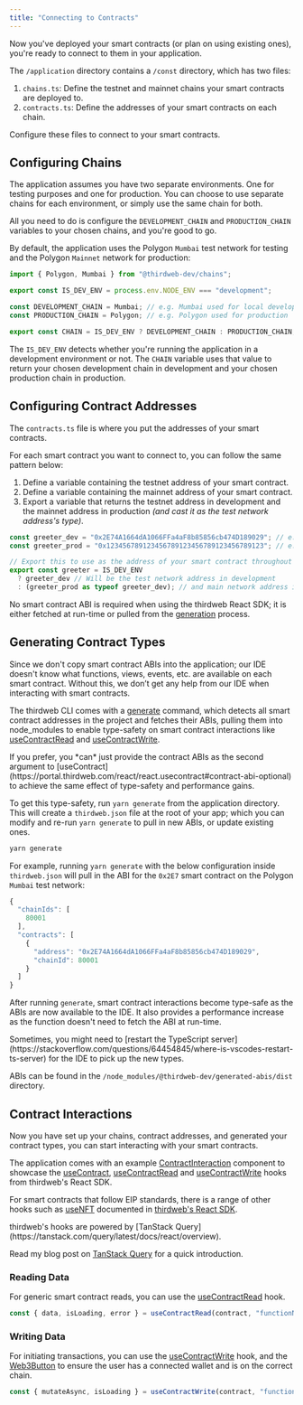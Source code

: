```yaml
---
title: "Connecting to Contracts"
---
```


Now you've deployed your smart contracts (or plan on using existing ones), you're ready to
connect to them in your application.

The `/application` directory contains a `/const` directory, which has two files:

1. `chains.ts`: Define the testnet and mainnet chains your smart contracts are deployed to.
2. `contracts.ts`: Define the addresses of your smart contracts on each chain.

Configure these files to connect to your smart contracts.

## Configuring Chains

The application assumes you have two separate environments. One for testing purposes and one for production. You can choose to use
separate chains for each environment, or simply use the same chain for both.

All you need to do is configure the `DEVELOPMENT_CHAIN` and `PRODUCTION_CHAIN` variables to your chosen chains, and you're good to go.

By default, the application uses the Polygon `Mumbai` test network for testing and the Polygon `Mainnet` network for production:

```ts Example: Use Mumbai for testing and Polygon for production
import { Polygon, Mumbai } from "@thirdweb-dev/chains";

export const IS_DEV_ENV = process.env.NODE_ENV === "development";

const DEVELOPMENT_CHAIN = Mumbai; // e.g. Mumbai used for local development
const PRODUCTION_CHAIN = Polygon; // e.g. Polygon used for production

export const CHAIN = IS_DEV_ENV ? DEVELOPMENT_CHAIN : PRODUCTION_CHAIN;
```

The `IS_DEV_ENV` detects whether you're running the application in a development environment or not.
The `CHAIN` variable uses that value to return your chosen development chain in development and your chosen production chain in production.

## Configuring Contract Addresses

The `contracts.ts` file is where you put the addresses of your smart contracts.

For each smart contract you want to connect to, you can follow the same pattern below:

1. Define a variable containing the testnet address of your smart contract.
2. Define a variable containing the mainnet address of your smart contract.
3. Export a variable that returns the testnet address in development and the mainnet address in production _(and cast it
   as the test network address's type)_.

```ts
const greeter_dev = "0x2E74A1664dA1066FFa4aF8b85856cb474D189029"; // e.g. Mumbai
const greeter_prod = "0x123456789123456789123456789123456789123"; // e.g. Polygon

// Export this to use as the address of your smart contract throughout the app.
export const greeter = IS_DEV_ENV
  ? greeter_dev // Will be the test network address in development
  : (greeter_prod as typeof greeter_dev); // and main network address in production
```

No smart contract ABI is required when using the thirdweb React SDK; it is either fetched at run-time or pulled from the
[generation](#generating-contract-types) process.

## Generating Contract Types

Since we don't copy smart contract ABIs into the application; our IDE doesn't know what functions, views, events, etc. are available on each smart contract. Without this,
we don&rsquo;t get any help from our IDE when interacting with smart contracts.

The thirdweb CLI comes with a [generate](https://portal.thirdweb.com/cli/generate) command, which detects all smart contract addresses in the project
and fetches their ABIs, pulling them into node_modules to enable type-safety on smart contract interactions like
[useContractRead](https://portal.thirdweb.com/react/react.usecontractread) and [useContractWrite](https://portal.thirdweb.com/react/react.usecontractwrite).

<Tip>
  If you prefer, you *can* just provide the contract ABIs as the second argument
  to
  [useContract](https://portal.thirdweb.com/react/react.usecontract#contract-abi-optional)
  to achieve the same effect of type-safety and performance gains.
</Tip>

To get this type-safety, run `yarn generate` from the application directory. This will create a `thirdweb.json` file at the root of your app;
which you can modify and re-run `yarn generate` to pull in new ABIs, or update existing ones.

```bash
yarn generate
```

For example, running `yarn generate` with the below configuration inside `thirdweb.json` will pull in the ABI for the
`0x2E7` smart contract on the Polygon `Mumbai` test network:

```ts thirdweb.json
{
  "chainIds": [
    80001
  ],
  "contracts": [
    {
      "address": "0x2E74A1664dA1066FFa4aF8b85856cb474D189029",
      "chainId": 80001
    }
  ]
}
```

After running `generate`, smart contract interactions become type-safe as the ABIs are now available to the IDE.
It also provides a performance increase as the function
doesn't need to fetch the ABI at run-time.

<Tip>
  Sometimes, you might need to [restart the TypeScript
  server](https://stackoverflow.com/questions/64454845/where-is-vscodes-restart-ts-server)
  for the IDE to pick up the new types.
</Tip>

ABIs can be found in the `/node_modules/@thirdweb-dev/generated-abis/dist` directory.

## Contract Interactions

Now you have set up your chains, contract addresses, and generated your contract types, you can start interacting with your smart contracts.

The application comes with an example [ContractInteraction](https://github.com/jarrodwatts/evmkit/blob/main/template/application/components/demo/ContractInteraction.tsx)
component to showcase the [useContract](https://portal.thirdweb.com/react/react.usecontract), [useContractRead](https://portal.thirdweb.com/react/react.usecontractread) and [useContractWrite](https://portal.thirdweb.com/react/react.usecontractwrite) hooks
from thirdweb's React SDK.

For smart contracts that follow EIP standards, there is a range of other hooks such as [useNFT](https://portal.thirdweb.com/react/react.usenft)
documented in [thirdweb's React SDK](https://portal.thirdweb.com/react).

<Tip>
thirdweb's hooks are powered by [TanStack Query](https://tanstack.com/query/latest/docs/react/overview).

Read my blog post on [TanStack
Query](https://blog.jarrodwatts.com/level-up-your-full-stack-development-with-react-query)
for a quick introduction.

</Tip>

### Reading Data

For generic smart contract reads, you can use the [useContractRead](https://portal.thirdweb.com/react/react.usecontractread) hook.

```jsx
const { data, isLoading, error } = useContractRead(contract, "functionName");
```

### Writing Data

For initiating transactions, you can use the [useContractWrite](https://portal.thirdweb.com/react/react.usecontractwrite) hook,
and the [Web3Button](https://portal.thirdweb.com/react/react.web3button) to ensure the user has a connected wallet and is on the correct chain.

```jsx
const { mutateAsync, isLoading } = useContractWrite(contract, "functionName");
```
